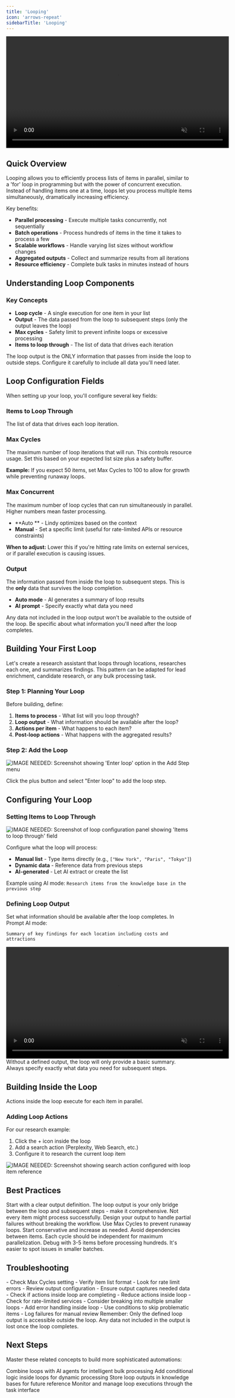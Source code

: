 ```yaml
---
title: 'Looping'
icon: 'arrows-repeat'
sidebarTitle: 'Looping'
---
```


<div style={{ display: 'flex', justifyContent: 'center', margin: '2rem 0' }}>
  <div className="video-card">
    <video
      src="https://lindy-docs-content.nyc3.digitaloceanspaces.com/Looping.mp4"
      width="600"
      autoPlay
      muted
      loop
      playsInline
      style={{ display: 'block', width: '100%', borderRadius: '16px' }}
    />
  </div>
</div>

## Quick Overview

Looping allows you to efficiently process lists of items in parallel, similar to a 'for' loop in programming but with the power of concurrent execution. Instead of handling items one at a time, loops let you process multiple items simultaneously, dramatically increasing efficiency.

Key benefits:
- **Parallel processing** - Execute multiple tasks concurrently, not sequentially
- **Batch operations** - Process hundreds of items in the time it takes to process a few
- **Scalable workflows** - Handle varying list sizes without workflow changes
- **Aggregated outputs** - Collect and summarize results from all iterations
- **Resource efficiency** - Complete bulk tasks in minutes instead of hours


## Understanding Loop Components

### Key Concepts

- **Loop cycle** - A single execution for one item in your list
- **Output** - The data passed from the loop to subsequent steps (only the output leaves the loop)
- **Max cycles** - Safety limit to prevent infinite loops or excessive processing
- **Items to loop through** - The list of data that drives each iteration

<Note>
The loop output is the ONLY information that passes from inside the loop to outside steps. Configure it carefully to include all data you'll need later.
</Note>

## Loop Configuration Fields

When setting up your loop, you'll configure several key fields:

### Items to Loop Through
The list of data that drives each loop iteration.

### Max Cycles
The maximum number of loop iterations that will run. This controls resource usage. Set this based on your expected list size plus a safety buffer.

**Example:** If you expect 50 items, set Max Cycles to 100 to allow for growth while preventing runaway loops.

### Max Concurrent
The maximum number of loop cycles that can run simultaneously in parallel. Higher numbers mean faster processing.

- **Auto ** - Lindy optimizes based on the context
- **Manual** - Set a specific limit (useful for rate-limited APIs or resource constraints)

**When to adjust:** Lower this if you're hitting rate limits on external services, or if parallel execution is causing issues.

### Output
The information passed from inside the loop to subsequent steps. This is the **only** data that survives the loop completion.

- **Auto mode** - AI generates a summary of loop results
- **AI prompt** - Specify exactly what data you need

<Warning>
Any data not included in the loop output won't be available to the outside of the loop. Be specific about what information you'll need after the loop completes.
</Warning>

## Building Your First Loop

Let's create a research assistant that loops through locations, researches each one, and summarizes findings. This pattern can be adapted for lead enrichment, candidate research, or any bulk processing task.

### Step 1: Planning Your Loop

Before building, define:
1. **Items to process** - What list will you loop through?
2. **Loop output** - What information should be available after the loop?
3. **Actions per item** - What happens to each item?
4. **Post-loop actions** - What happens with the aggregated results?

### Step 2: Add the Loop

<Frame>
  <img src="/lindy-brand-assets/add_step_enter_loop.png" alt="IMAGE NEEDED: Screenshot showing 'Enter loop' option in the Add Step menu" />
</Frame>

Click the plus button and select "Enter loop" to add the loop step.


## Configuring Your Loop

### Setting Items to Loop Through

<Frame>
  <img src="/lindy-brand-assets/loop-items-configuration.png" alt="IMAGE NEEDED: Screenshot of loop configuration panel showing 'Items to loop through' field" />
</Frame>

Configure what the loop will process:
- **Manual list** - Type items directly (e.g., `["New York", "Paris", "Tokyo"]`)
- **Dynamic data** - Reference data from previous steps
- **AI-generated** - Let AI extract or create the list

Example using AI mode: `Research items from the knowledge base in the previous step`

### Defining Loop Output

Set what information should be available after the loop completes. In Prompt AI mode:

```
Summary of key findings for each location including costs and attractions
```
<div style={{ display: 'flex', justifyContent: 'center', margin: '2rem 0' }}>
  <div className="video-card">
    <video
      src="/lindy-brand-assets/loop-output-configuration.mp4"
      width="600"
      autoPlay
      muted
      loop
      playsInline
      style={{ display: 'block', width: '100%', borderRadius: '16px' }}
    />
  </div>
</div>

<Tip>
Without a defined output, the loop will only provide a basic summary. Always specify exactly what data you need for subsequent steps.
</Tip>


## Building Inside the Loop

Actions inside the loop execute for each item in parallel.

### Adding Loop Actions

For our research example:
1. Click the + icon inside the loop
2. Add a search action (Perplexity, Web Search, etc.)
3. Configure it to research the current loop item

<Frame>
  <img src="/lindy-brand-assets/loop-search-configuration.png" alt="IMAGE NEEDED: Screenshot showing search action configured with loop item reference" />
</Frame>


## Best Practices

<AccordionGroup>
  <Accordion title="Design Efficient Loops">
    Start with a clear output definition. The loop output is your only bridge between the loop and subsequent steps - make it comprehensive.
  </Accordion>
  
  <Accordion title="Handle Errors Gracefully">
    Not every item might process successfully. Design your output to handle partial failures without breaking the workflow.
  </Accordion>
  
  <Accordion title="Set Reasonable Limits">
    Use Max Cycles to prevent runaway loops. Start conservative and increase as needed.
  </Accordion>
  
  <Accordion title="Optimize for Parallel">
    Avoid dependencies between items. Each cycle should be independent for maximum parallelization.
  </Accordion>

  <Accordion title="Test with Small Lists">
    Debug with 3-5 items before processing hundreds. It's easier to spot issues in smaller batches.
  </Accordion>
</AccordionGroup>


## Troubleshooting

<AccordionGroup>
  <Accordion title="Loop Not Processing All Items">
    - Check Max Cycles setting
    - Verify item list format
    - Look for rate limit errors
  </Accordion>
  
  <Accordion title="Missing Data After Loop">
    - Review output configuration
    - Ensure output captures needed data
    - Check if actions inside loop are completing
  </Accordion>
  
  <Accordion title="Slow Performance">
    - Reduce actions inside loop
    - Check for rate-limited services
    - Consider breaking into multiple smaller loops
  </Accordion>
  
  <Accordion title="Errors in Specific Items">
    - Add error handling inside loop
    - Use conditions to skip problematic items
    - Log failures for manual review
  </Accordion>
</AccordionGroup>

<Warning>
Remember: Only the defined loop output is accessible outside the loop. Any data not included in the output is lost once the loop completes.
</Warning>


## Next Steps

Master these related concepts to build more sophisticated automations:

<CardGroup cols={2}>
  <Card title="AI Agents" href="/fundamentals/lindy-101/ai-agents" icon="brain-circuit">
    Combine loops with AI agents for intelligent bulk processing
  </Card>
  <Card title="Conditions" href="/fundamentals/lindy-101/conditions" icon="network-wired">
    Add conditional logic inside loops for dynamic processing
  </Card>
  <Card title="Knowledge Base" href="/fundamentals/lindy-101/knowledge-base" icon="database">
    Store loop outputs in knowledge bases for future reference
  </Card>
  <Card title="Tasks" href="/fundamentals/lindy-101/tasks" icon="book">
    Monitor and manage loop executions through the task interface
  </Card>
</CardGroup>